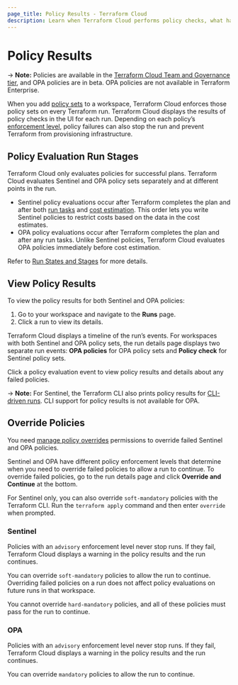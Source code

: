 ```yaml
---
page_title: Policy Results - Terraform Cloud
description: Learn when Terraform Cloud performs policy checks, what happens when policies fail, and how to override failed policies.
---
```


# Policy Results

-> **Note:** Policies are available in the [Terraform Cloud Team and Governance tier](https://www.hashicorp.com/products/terraform/pricing), and OPA policies are in beta. OPA policies are not available in Terraform Enterprise.

When you add [policy sets](/cloud-docs/policy-enforcement/manage-policy-sets) to a workspace, Terraform Cloud enforces those policy sets on every Terraform run. Terraform Cloud displays the results of policy checks in the UI for each run. Depending on each policy’s [enforcement level](/cloud-docs/policy-enforcement/manage-policy-sets#policy-enforcement-levels), policy failures can also stop the run and prevent Terraform from provisioning infrastructure.

## Policy Evaluation Run Stages

Terraform Cloud only evaluates policies for successful plans. Terraform Cloud evaluates Sentinel and OPA policy sets separately and at different points in the run.
- Sentinel policy evaluations occur after Terraform completes the plan and after both [run tasks](/cloud-docs/workspaces/settings/run-tasks) and [cost estimation](/cloud-dodcs/cost-estimation). This order lets you write Sentinel policies to restrict costs based on the data in the cost estimates.
- OPA policy evaluations occur after Terraform completes the plan and after any run tasks. Unlike Sentinel policies, Terraform Cloud evaluates OPA policies immediately before cost estimation.

Refer to [Run States and Stages](/cloud-docs/run/states) for more details.

## View Policy Results

To view the policy results for both Sentinel and OPA policies:
1. Go to your workspace and navigate to the **Runs** page.
1. Click a run to view its details.

Terraform Cloud displays a timeline of the run’s events. For workspaces with both Sentinel and OPA policy sets, the run details page displays two separate run events: **OPA policies** for OPA policy sets and **Policy check** for Sentinel policy sets.

Click a policy evaluation event to view policy results and details about any failed policies.

-> **Note:** For Sentinel, the Terraform CLI also prints policy results for [CLI-driven runs](/cloud-docs/run/cli). CLI support for policy results is not available for OPA.

## Override Policies

You need [manage policy overrides](/cloud-docs/users-teams-organizations/permissions#manage-policy-overrides) permissions to override failed Sentinel and OPA policies.

Sentinel and OPA have different policy enforcement levels that determine when you need to override failed policies to allow a run to continue.
To override failed policies, go to the run details page and click **Override and Continue** at the bottom.

For Sentinel only, you can also override `soft-mandatory` policies with the Terraform CLI. Run the `terraform apply` command and then enter `override` when prompted.

### Sentinel

Policies with an `advisory` enforcement level never stop runs. If they fail, Terraform Cloud displays a warning in the policy results and the run continues.

You can override `soft-mandatory` policies to allow the run to continue. Overriding failed policies on a run does not affect policy evaluations on future runs in that workspace.

You cannot override `hard-mandatory` policies, and all of these policies must pass for the run to continue.


### OPA

Policies with an `advisory` enforcement level never stop runs. If they fail, Terraform Cloud displays a warning in the policy results and the run continues.

You can override `mandatory` policies to allow the run to continue.

